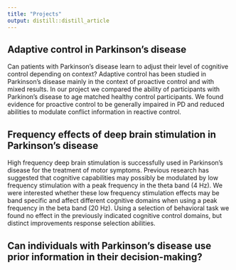 ```yaml
---
title: "Projects"
output: distill::distill_article
---
```


## Adaptive control in Parkinson's disease

Can patients with Parkinson's disease learn to adjust their level of cognitive control depending on context? Adaptive control has been studied in Parkinson's disease mainly in the context of proactive control and with mixed results. In our project we compared the ability of participants with Parkinon's disease to age matched healthy control participants. We found evidence for proactive control to be generally impaired in PD and reduced abilities to modulate conflict information in reactive control.


## Frequency effects of deep brain stimulation in Parkinson's disease

High frequency deep brain stimulation is successfully used in Parkinson's disease for the treatment of motor symptoms. Previous research has suggested that cognitive capabilities may possibly be modulated by low frequency stimulation with a peak frequency in the theta band (4 Hz). We were interested whether these low frequency stimulation effects may be band specific and affect different cognitive domains when using a peak frequency in the beta band (20 Hz). Using a selection of behavioral task we found no effect in the previously indicated cognitive control domains, but distinct improvements response selection abilities.

## Can individuals with Parkinson's disease use prior information in their decision-making?
